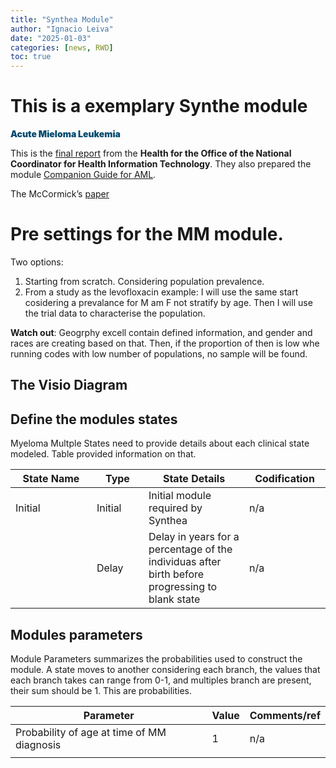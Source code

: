 ```yaml
---
title: "Synthea Module"
author: "Ignacio Leiva"
date: "2025-01-03"
categories: [news, RWD]
toc: true 
---
```


# This is a exemplary Synthe module

<span style="color: #004A6F; font-weight: 900;"> Acute Mieloma Leukemia </span>

This is the [final report](https://heibox.uni-heidelberg.de/f/49d506d7db544a35905f/) from the **Health for the
Office of the National Coordinator for Health Information Technology**. They also prepared the module [Companion Guide for AML](https://heibox.uni-heidelberg.de/f/2a1435a318834be5a7c9/).

The McCormick's [paper](https://heibox.uni-heidelberg.de/d/f1783c8ff78f46a4a373/)

# Pre settings for the MM module.
 Two options:

1. Starting from scratch. Considering population prevalence.
2. From  a study as the levofloxacin example: I will use the same start cosidering a prevalance for M am F not stratify by age. Then I will use the trial data to characterise the population.

**Watch out**: Geogrphy excell contain defined information, and gender and races are creating based on that. Then, if the proportion of then is low whe  running codes with low number of populations, no sample will be found.

## The Visio Diagram
## Define the modules states

Myeloma Multple States need to provide details about each clinical state modeled. Table provided information on that. 


| State Name   | Type    | State Details   | Codification |
|--------------|---------|-----------------|--------------|
| Initial | Initial  | Initial module required by Synthea | n/a     |
|         | Delay  | Delay in years for a percentage of the individuas after birth before progressing to blank state | n/a |

## Modules parameters

Module Parameters summarizes the probabilities used to construct the module. A state moves to another considering each branch, the values that each branch takes can range from 0-1, and multiples branch are present, their sum should be 1. This are probabilities.

| Parameter   | Value    | Comments/ref   |
|--------------|---------|----------------|
| Probability of age at time of MM diagnosis | 1  | n/a | 
|    

